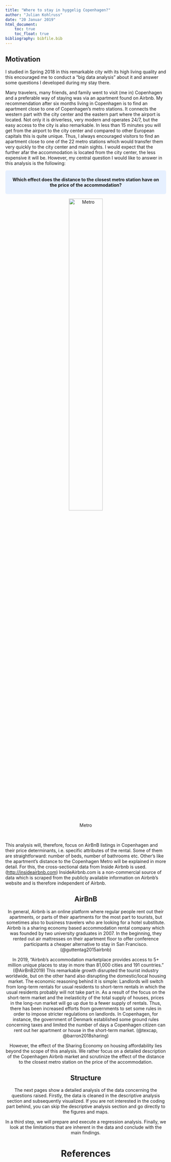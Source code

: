 ```yaml
---
title: "Where to stay in hyggelig Copenhagen?"
author: "Julian Kohlruss"
date: "20 Januar 2019"
html_document:
    toc: true
    toc_float: true
bibliography: bibfile.bib
---
```


## Motivation


I studied in Spring 2018 in this remarkable city with its high living quality and this encouraged me to conduct a "big data analysis" about it and answer some questions I developed during my stay there. 

Many travelers, many friends, and family went to visit (me in) Copenhagen and a preferable way of staying was via an apartment found on Airbnb. My recommendation after six months living in Copenhagen is to find an apartment close to one of Copenhagen's metro stations. It connects the western part with the city center and the eastern part where the airport is located. Not only it is driverless, very modern and operates 24/7, but the easy access to the city is also remarkable. In less than 15 minutes you will get from the airport to the city center and compared to other European capitals this is quite unique. Thus, I always encouraged visitors to find an apartment close to one of the 22 metro stations which would transfer them very quickly to the city center and main sights. I would expect that the further afar the accommodation is located from the city center, the less expensive it will be. However, my central question I would like to answer in this analysis is the following:

<style>
div.blue { background-color:#e6f0ff; border-radius: 5px; padding: 20px;}
</style>
<div class = "blue">
<center>
<strong>Which effect does the distance to the closest metro station have on the price of the accommodation?</strong>
</div>
<center>

<center>

![Metro](pictures/metro.jpg){ width=50% }
</center>
\  

<p align="left"> This analysis will, therefore, focus on AirBnB listings in Copenhagen and their price determinants, i.e. specific attributes of the rental. Some of them are straightforward: number of beds, number of bathrooms etc. Other's like the apartment's distance to the Copenhagen Metro will be explained in more detail. For this, the cross-sectional data from Inside Airbnb is used. (<http://insideairbnb.com>) InsideAirbnb.com is a non-commercial source of data which is scraped from the publicly available information on Airbnb's website and is therefore independent of Airbnb. </p>

## AirBnB

In general, Airbnb is an online platform where regular people rent out their apartments, or parts of their apartments for the most part to tourists, but sometimes also to business travelers who are looking for a hotel substitute. Airbnb is a sharing economy based accommodation rental company which was founded by two university graduates in 2007. In the beginning, they rented out air mattresses on their apartment floor to offer conference participants a cheaper alternative to stay in San Francisco. (@guttentag2015airbnb)


In 2019, "Airbnb's accommodation marketplace provides access to 5+ million unique places to stay in more than 81,000 cities and 191 countries." (@AirBnB2019) This remarkable growth disrupted the tourist industry worldwide, but on the other hand also disrupting the domestic/local housing market. The economic reasoning behind it is simple: Landlords will switch from long-term rentals for usual residents to short-term rentals in which the usual residents probably will not take part in. As a result of the focus on the short-term market and the inelasticity of the total supply of houses, prices in the long-run market will go up due to a fewer supply of rentals. Thus, there has been increased efforts from governments to set some rules in order to impose stricter regulations on landlords. In Copenhagen, for instance, the government of Denmark established some ground rules concerning taxes and limited the number of days a Copenhagen citizen can rent out her apartment or house in the short-term market. (@texcap, @barron2018sharing)

However, the effect of the Sharing Economy on housing
affordability lies beyond the scope of this analysis. We rather focus on a detailed description of the Copenhagen Airbnb market and scrutinize the effect of the distance to the closest metro station on the price of the accommodation. 


## Structure

The next pages show a detailed analysis of the data concerning the questions raised. Firstly, the data is cleaned in the descriptive analysis section and subsequently visualized. If you are not interested in the coding part behind, you can skip the descriptive analysis section and go directly to the figures and maps. 

In a third step, we will prepare and execute a regression analysis. Finally, we look at the limitations that are inherent in the data and conclude with the main findings. 




# References
